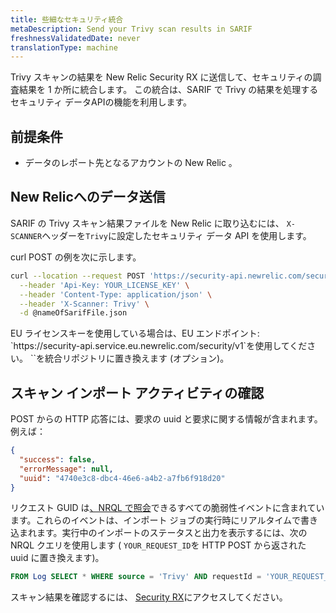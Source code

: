 ```yaml
---
title: 些細なセキュリティ統合
metaDescription: Send your Trivy scan results in SARIF
freshnessValidatedDate: never
translationType: machine
---
```


Trivy スキャンの結果を New Relic Security RX に送信して、セキュリティの調査結果を 1 か所に統合します。 この統合は、SARIF で Trivy の結果を処理するセキュリティ データAPIの機能を利用します。

## 前提条件

* データのレポート先となるアカウントの New Relic <InlinePopover type="licenseKey" />。

## New Relicへのデータ送信

SARIF の Trivy スキャン結果ファイルを New Relic に取り込むには、 `X-SCANNER`ヘッダーを`Trivy`に設定したセキュリティ データ API を使用します。

curl POST の例を次に示します。

```bash
curl --location --request POST 'https://security-api.newrelic.com/security/v1?repository=<https://github.com/MY_GITHUB_USER/MY_TRIVY_REPO>' \
  --header 'Api-Key: YOUR_LICENSE_KEY' \
  --header 'Content-Type: application/json' \
  --header 'X-Scanner: Trivy' \
  -d @nameOfSarifFile.json
```

<Callout variant="important">
  EU ライセンスキーを使用している場合は、EU エンドポイント: `https://security-api.service.eu.newrelic.com/security/v1`を使用してください。
</Callout>

<Callout variant="tip">
  `<RepositoryUrl>`を統合リポジトリに置き換えます (オプション)。
</Callout>

## スキャン インポート アクティビティの確認

POST からの HTTP 応答には、要求の uuid と要求に関する情報が含まれます。例えば：

```json
{
  "success": false,
  "errorMessage": null,
  "uuid": "4740e3c8-dbc4-46e6-a4b2-a7fb6f918d20"
}
```

リクエスト GUID は[、NRQL で照会](/docs/query-your-data/nrql-new-relic-query-language/get-started/introduction-nrql-new-relics-query-language/)できるすべての脆弱性イベントに含まれています。これらのイベントは、インポート ジョブの実行時にリアルタイムで書き込まれます。実行中のインポートのステータスと出力を表示するには、次の NRQL クエリを使用します ( `YOUR_REQUEST_ID`を HTTP POST から返された uuid に置き換えます)。

```sql
FROM Log SELECT * WHERE source = 'Trivy' AND requestId = 'YOUR_REQUEST_ID'
```

スキャン結果を確認するには、 [Security RX](/docs/vulnerability-management/overview/)にアクセスしてください。